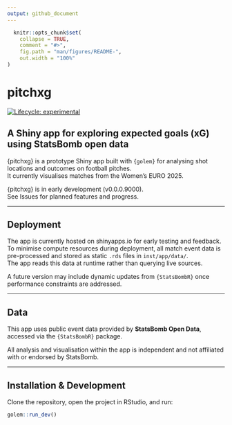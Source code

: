 ```yaml
---
output: github_document
---
```


<!-- README.md is generated from README.Rmd. Please edit that file -->

```r
  knitr::opts_chunk$set(
    collapse = TRUE,
    comment = "#>",
    fig.path = "man/figures/README-",
    out.width = "100%"
)
```


# pitchxg

<!-- badges: start -->
[![Lifecycle: experimental](https://img.shields.io/badge/lifecycle-experimental-orange.svg)](https://lifecycle.r-lib.org/articles/stages.html)
<!-- badges: end -->

## A Shiny app for exploring expected goals (xG) using StatsBomb open data

{pitchxg} is a prototype Shiny app built with `{golem}` for analysing shot locations and outcomes on football pitches.  
It currently visualises matches from the Women’s EURO 2025.

{pitchxg} is in early development (v0.0.0.9000).  
See Issues for planned features and progress.

---

## Deployment

The app is currently hosted on shinyapps.io for early testing and feedback.  
To minimise compute resources during deployment, all match event data is pre-processed and stored as static `.rds` files in `inst/app/data/`.  
The app reads this data at runtime rather than querying live sources.

A future version may include dynamic updates from `{StatsBombR}` once performance constraints are addressed.

---

## Data

This app uses public event data provided by **StatsBomb Open Data**, accessed 
via the `{StatsBombR}` package.

All analysis and visualisation within the app is independent and not affiliated
with or endorsed by StatsBomb.


---

## Installation & Development

Clone the repository, open the project in RStudio, and run:

```r
golem::run_dev()
```
